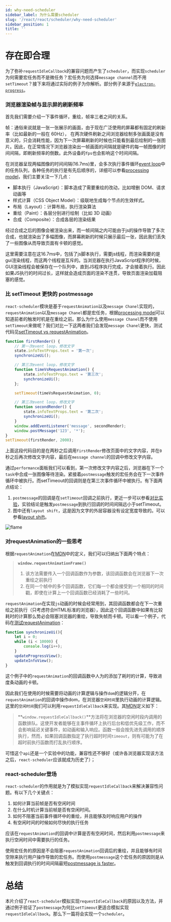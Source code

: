 ```yaml
---
id: why-need-scheduler
sidebar_label: 为什么需要scheduler
slug: '/react/react/scheduler/why-need-scheduler'
sidebar_position: 1
title: ''
---
```


# 存在即合理

​		为了弥补`requestIdleCallback`的兼容问题而产生了`scheduler`，而实现`scheduler`为何需要宏任务而不是微任务？宏任务为何选择`message channel`而不用`setTimeout`？接下来将通过实际的例子为你解析。部分例子来源于[`electron-progress`](https://www.npmjs.com/package/electron-progress)。

### 浏览器渲染帧与显示屏的刷新频率 ###

首先我们需要介绍一下事件循环，重绘，帧率三者之间的关系。

帧：通俗来说就是一张一张展示的画面，由于现在广泛使用的屏幕都有固定的刷新率（比如最新的一般在 60Hz）， 在两次硬件刷新之间浏览器绘制多张画面是没有意义的，只会消耗性能，因为下一次屏幕刷新的时候也只能看到最后绘制的一张图片。因此，在正常情况下浏览器渲染出一帧画面的间隔就是硬件的每一帧图像的时间间隔，即刷新频率的倒数。此外设备的`fps`也会影响这个时间间隔。

在浏览器呈现两幅图像的时间间隔(16.7ms)里，会多次执行事件循环[event loop](https://html.spec.whatwg.org/multipage/webappapis.html#event-loops)中的任务队列，各种任务的执行是有先后顺序的，详细可以参看[processing model](https://html.spec.whatwg.org/multipage/webappapis.html#event-loop-processing-model)，我们主要关注一下几点：

- 脚本执行（JavaScript）：脚本造成了需要重绘的改动，比如增删 DOM、请求动画等
- 样式计算（CSS Object Model）：级联地生成每个节点的生效样式。
- 布局（Layout）：计算布局，执行渲染算法
- 重绘（Paint）：各层分别进行绘制（比如 3D 动画）
- 合成（Composite）：合成各层的渲染结果

经过合成之后的图像会被渲染出来，而一帧间隔之内可能由于js的操作导致了多次合成，也就渲染出了多幅图像，而屏幕刷新的时候只展示最后一张，因此我们丢失了一些图像从而导致页面有卡顿的感觉。

这里需要注意在这16.7ms中，包括了js脚本执行，需要js线程，而渲染需要的是gui渲染线程，而这两个线程是互斥的。当浏览器在执行JavaScript程序的时候，GUI渲染线程会被保存在一个队列中，直到JS程序执行完成，才会接着执行。因此如果JS执行的时间过长，这样就会造成页面的渲染不连贯，导致页面渲染加载阻塞的感觉。

### 比 setTimeout 更快的 postmessage

`react-scheduler`模块是基于`requestAnimation`以及`message Chanel`实现的，`requestAnimation`以及`message Chanel`都是宏任务，根据[processing model](https://html.spec.whatwg.org/multipage/webappapis.html#event-loop-processing-model)可以知道前者的触发时机是在重绘之前。那么为什么使用`message Chanel`而不使用`setTimeout`来做呢？我们对比一下这两者我们会发现`message Chanel`更快，测试代码见[setTimeout vs requestAnimation](https://github.com/BUPTlhuanyu/Deep-into-JS/tree/master/scheduler/example-mirror/timeoutVsRequestAnimation)。

```javascript
function firstRender() {
    // 第一次event loop，修改文字
    state.infoTextProps.text = '第一次';
    synchronizeUi();

    // 第三次event loop，修改文字
    function timeVsRequestAnimation() {
        state.infoTextProps.text = '第三次';
        synchronizeUi();
    };

    setTimeout(timeVsRequestAnimation, 0);

    // 第三次event loop，修改文字
    function secondRender() {
        state.infoTextProps.text = '第二次';
        synchronizeUi();
    }
    window.addEventListener('message', secondRender);
    window.postMessage('123', '*');
}
setTimeout(firstRender, 2000);
```

上面这段代码目的是在两秒之后调用`firstRender`修改页面中的文字内容，并在`0`秒之后再次修改文字内容，最后在`message channel`的回调中修改文字内容。

通过`performance`面板我们可以看到，第一次修改文字内容之后，浏览器在下一个`task`中合成一张图像等待渲染。紧接着`postmessage`触发的宏任务会在下一次事件循环中被执行。而setTimeout的回调则是在第三次事件循环中被执行。有下面两点结论：

1. `postmessage`的回调是在`setTimeout`回调之前执行，更近一步可以参看[对比实验](https://dbaron.org/mozilla/zero-timeout)，实验结论是触发`postmessage`到执行回调的时间间隔远小于setTimeout。
2. 图中还有`layout shift`，这是因为文字的外层容器没有设定宽度导致的。可以参看[layout shift](https://umaar.com/dev-tips/202-layout-shift-regions/)。

![flame](./flame.png)

### 对requestAnimation的一些思考

根据`requestAnimation`在[MDN](https://developer.mozilla.org/zh-CN/docs/Web/API/Window/requestAnimationFrame)中的定义，我们可以归纳出下面两个特点：

> **`window.requestAnimationFrame()`** 
>
> 1. 该方法需要传入一个回调函数作为参数，该回调函数会在浏览器下一次重绘之前执行
> 2. 在同一个帧中的多个回调函数，它们每一个都会接受到一个相同的时间戳，即使在计算上一个回调函数已经消耗了一些时间。

`requestAnimation`在实现`js`动画的时候会经常用到，其回调函数都会在下一次重绘之前执行（只考虑符合HTML标准的浏览器），因此这个回调函数中如果有比较耗时的计算那么势必会阻塞浏览器的重绘，导致失帧而卡顿。可以看一个例子，代码在[测试requestAnimation](https://github.com/BUPTlhuanyu/Deep-into-JS/tree/master/scheduler/example-mirror/requestAnimation)：

```javascript
function synchronizeUi(){
    let i = 0;
    while (i < 10000) {
        console.log(i++);
    }
    updateProgressView();
    updateInfoView();
}
```

这个例子中的`requestAnimation`的回调函数中人为的添加了耗时的计算，导致进度条动画的卡顿。

因此我们在使用的时候需要将动画的计算逻辑与操作`dom`的逻辑分开，在`requestAnimation`的回调中操作dom，在浏览器`空闲时间`里执行动画的计算逻辑。这里的`空闲时间`我们可以利用`requestIdleCallback`来实现。其[MDN](https://developer.mozilla.org/zh-CN/docs/Web/API/Window/requestIdleCallback)定义如下：

>**`window.requestIdleCallback()`**方法将在浏览器的空闲时段内调用的函数排队。这使开发者能够在主事件循环上执行后台和低优先级工作，而不会影响延迟关键事件，如动画和输入响应。函数一般会按先进先调用的顺序执行，然而，如果回调函数指定了执行超时时间`timeout`，则有可能为了在超时前执行函数而打乱执行顺序。

可惜这个`api`还是一个实验中的功能，兼容性还不够好（或许各浏览器实现该方法之后，`react-scheduler`应该就成为历史了）；

### react-scheduler登场

`react-scheduler`的作用就是为了模拟实现`requestIdleCallback`来解决兼容性问题。有以下几个关键点：

1. 如何计算当前帧是否有空闲时间
2. 在什么时机计算当前帧是否有空闲时间。
3. 如何不阻塞当前事件循环中的重绘，并且能够及时响应用户的操作
4. 有空闲时间的时候如何尽快的执行任务

应该在`requestAnimation`的回调中计算是否有空闲时间，然后利用`postmessage`来执行空闲时间中需要执行的任务。

使用宏任务的原因是不会阻塞`requestAnimation`回调后的重绘，并且能够有时间空隙来执行用户操作导致的宏任务。而使用`postmessage`这个宏任务的原因则是从触发到回调执行的时间间隔最短[postmessage is faster](https://github.com/BUPTlhuanyu/Deep-into-JS/blob/master/scheduler/example-mirror/timeoutVsRequestAnimation/performance.html)。



# 总结

​	本片介绍了`react-scheduler`模拟实现`requestIdleCallback`的原因以及方法，并通过例子验证了`postmessage`为何比`setTimeout`更适合模拟实现`requestIdleCallback`。那么下一篇将会实现一个`scheduler`。















​	


​	
